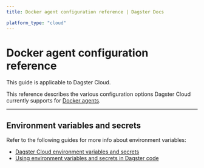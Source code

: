 ```yaml
---
title: Docker agent configuration reference | Dagster Docs

platform_type: "cloud"
---
```


# Docker agent configuration reference

<Note>This guide is applicable to Dagster Cloud.</Note>

This reference describes the various configuration options Dagster Cloud currently supports for [Docker agents](/dagster-cloud/deployment/agents/docker/configuring-running-docker-agent).

---

## Environment variables and secrets

<DockerEnvVarsConfiguration />

Refer to the following guides for more info about environment variables:

- [Dagster Cloud environment variables and secrets](/dagster-cloud/managing-deployments/environment-variables-and-secrets)
- [Using environment variables and secrets in Dagster code](/guides/dagster/using-environment-variables-and-secrets)
